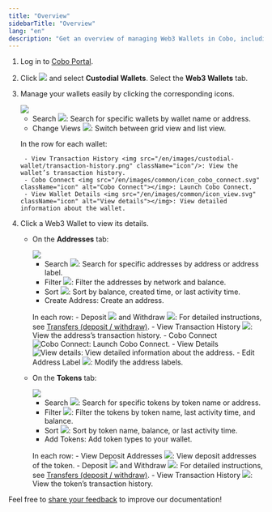 ```yaml
---
title: "Overview"
sidebarTitle: "Overview"
lang: "en"
description: "Get an overview of managing Web3 Wallets in Cobo, including wallet features and transaction history."
---
```


1. Log in to [Cobo Portal](https://portal.cobo.com/login).
2. Click <img src="/en/images/custodial-wallet/wallet-icon.svg" className="icon"/> and select **Custodial Wallets**. Select the **Web3 Wallets** tab.
3. Manage your wallets easily by clicking the corresponding icons.

    <img src="/en/images/custodial-wallet/web3/web3-wallet-list.png" className="screenshot_full_screen"/>

    - Search <img src="/en/images/custodial-wallet/search.svg" className="icon"/>: Search for specific wallets by wallet name or address.
    - Change Views <img src="/en/images/mpc-wallet/icon_list.svg" className="icon"></img>: Switch between grid view and list view.

    In the row for each wallet:

        - View Transaction History <img src="/en/images/custodial-wallet/transaction-history.png" className="icon"/>: View the wallet’s transaction history.
        - Cobo Connect <img src="/en/images/common/icon_cobo_connect.svg" className="icon" alt="Cobo Connect"></img>: Launch Cobo Connect.
        - View Wallet Details <img src="/en/images/common/icon_view.svg" className="icon" alt="View details"></img>: View detailed information about the wallet.

4. Click a Web3 Wallet to view its details. 

    - On the **Addresses** tab:

        <img src="/en/images/custodial-wallet/web3/addresses-tab.png" className="screenshot_full_screen"/>

        - Search <img src="/en/images/custodial-wallet/search.svg" className="icon"/>: Search for specific addresses by address or address label.
        - Filter <img src="/en/images/custodial-wallet/filter.png" className="icon"/>: Filter the addresses by network and balance.
        - Sort <img src="/en/images/smart-contract-wallet/button_sort.svg" className="icon"></img>: Sort by balance, created time, or last activity time.
        - Create Address: Create an address.
        
        In each row:
            - Deposit <img src="/en/images/custodial-wallet/deposit-icon.png" className="icon"/> and Withdraw <img src="/en/images/custodial-wallet/withdraw-icon.png" className="icon"/>: For detailed instructions, see [Transfers (deposit / withdraw)](/en/portal/custodial-wallets/web3-wallets/transfers).
            - View Transaction History <img src="/en/images/custodial-wallet/transaction-history.png" className="icon"/>: View the address’s transaction history.
            - Cobo Connect <img src="/en/images/common/icon_cobo_connect.svg" className="icon" alt="Cobo Connect"></img>: Launch Cobo Connect.
            - View Details <img src="/en/images/common/icon_view.svg" className="icon" alt="View details"></img>: View detailed information about the address.
            - Edit Address Label <img src="/en/images/mpc-wallet/icon_edit.svg" className="icon"></img>: Modify the address labels.

    - On the **Tokens** tab:

        <img src="/en/images/custodial-wallet/web3/tokens-tab.png" className="screenshot_full_screen"/>

        - Search <img src="/en/images/custodial-wallet/search.svg" className="icon"/>: Search for specific tokens by token name or address.
        - Filter <img src="/en/images/custodial-wallet/filter.png" className="icon"/>: Filter the tokens by token name, last activity time, and balance.
        - Sort <img src="/en/images/smart-contract-wallet/button_sort.svg" className="icon"></img>: Sort by token name, balance, or last activity time.
        - Add Tokens: Add token types to your wallet.
        
        In each row:
            - View Deposit Addresses <img src="/en/images/custodial-wallet/view-deposit-address.png" className="icon"/>: View deposit addresses of the token.
            - Deposit <img src="/en/images/custodial-wallet/deposit-icon.png" className="icon"/> and Withdraw <img src="/en/images/custodial-wallet/withdraw-icon.png" className="icon"/>: For detailed instructions, see [Transfers (deposit / withdraw)](/en/portal/custodial-wallets/web3-wallets/transfers).
            - View Transaction History <img src="/en/images/custodial-wallet/transaction-history.png" className="icon"/>: View the token’s transaction history.

<Tip>Feel free to [share your feedback](https://forms.zohopublic.com/cobo/form/DocumentFeedbackForm/formperma/QvLOhxJv1_JMsJ-1dleZ8Itb_7rzN-LtgvsDdxosoVI?referrername=manuals) to improve our documentation!</Tip>